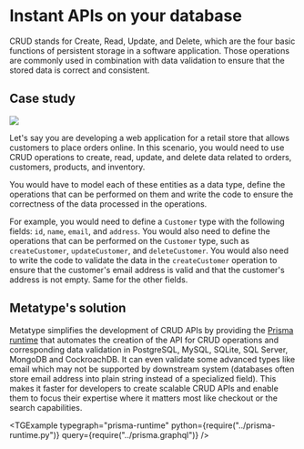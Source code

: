 
# Instant APIs on your database

CRUD stands for Create, Read, Update, and Delete, which are the four basic functions of persistent storage in a software application. Those operations are commonly used in combination with data validation to ensure that the stored data is correct and consistent.

## Case study

<div className="text-center md:float-right p-8">

![](image.drawio.svg)

</div>

Let's say you are developing a web application for a retail store that allows customers to place orders online. In this scenario, you would need to use CRUD operations to create, read, update, and delete data related to orders, customers, products, and inventory.

You would have to model each of these entities as a data type, define the operations that can be performed on them and write the code to ensure the correctness of the data processed in the operations.

For example, you would need to define a `Customer` type with the following fields: `id`, `name`, `email`, and `address`. You would also need to define the operations that can be performed on the `Customer` type, such as `createCustomer`, `updateCustomer`, and `deleteCustomer`. You would also need to write the code to validate the data in the `createCustomer` operation to ensure that the customer's email address is valid and that the customer's address is not empty. Same for the other fields.

## Metatype's solution

Metatype simplifies the development of CRUD APIs by providing the [Prisma runtime](/docs/reference/runtimes/prisma) that automates the creation of the API for CRUD operations and corresponding data validation in PostgreSQL, MySQL, SQLite, SQL Server, MongoDB and CockroachDB. It can even validate some advanced types like email which may not be supported by downstream system (databases often store email address into plain string instead of a specialized field). This makes it faster for developers to create scalable CRUD APIs and enable them to focus their expertise where it matters most like checkout or the search capabilities.

<TGExample
  typegraph="prisma-runtime"
  python={require("../prisma-runtime.py")}
  query={require("../prisma.graphql")}
/>
